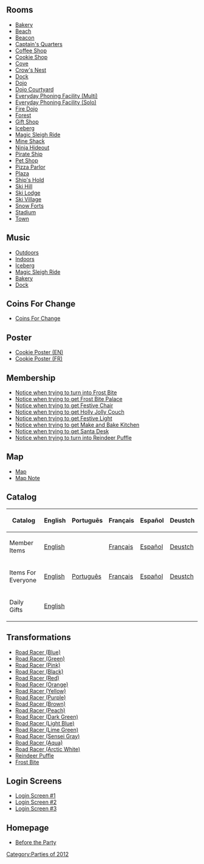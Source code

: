 

==Rooms==
*[[Media:HolidayParty2012Party3.swf|Bakery]]
*[[Media:HolidayParty2012Beach.swf|Beach]]
*[[Media:HolidayParty2012Beacon.swf|Beacon]]
*[[Media:HolidayParty2012ShipQuarters.swf|Captain's Quarters]]
*[[Media:HolidayParty2012Coffee.swf|Coffee Shop]]
*[[Media:HolidayParty2012Party2.swf|Cookie Shop]]
*[[Media:HolidayParty2012Cove.swf|Cove]]
*[[Media:HolidayParty2012ShipNest.swf|Crow's Nest]]
*[[Media:HolidayParty2012Dock.swf|Dock]]
*[[Media:HolidayParty2012Dojo.swf|Dojo]]
*[[Media:HolidayParty2012DojoExt.swf|Dojo Courtyard]]
*[[Media:HolidayParty2012EPFLobby.swf|Everyday Phoning Facility (Multi)]]
*[[Media:HolidayParty2012EPFLobbySolo.swf|Everyday Phoning Facility (Solo)]]
*[[Media:HolidayParty2012DojoFire.swf|Fire Dojo]]
*[[Media:HolidayParty2012Forest.swf|Forest]]
*[[Media:HolidayParty2012Shop.swf|Gift Shop]]
*[[Media:HolidayParty2012Berg.swf|Iceberg]]
*[[Media:HolidayParty2012Party1.swf|Magic Sleigh Ride]]
*[[Media:HolidayParty2012Shack.swf|Mine Shack]]
*[[Media:HolidayParty2012DojoHide.swf|Ninja Hideout]]
*[[Media:HolidayParty2012Ship.swf|Pirate Ship]]
*[[Media:HolidayParty2012Pet.swf|Pet Shop]]
*[[Media:HolidayParty2012Pizza.swf|Pizza Parlor]]
*[[Media:HolidayParty2012Plaza.swf|Plaza]]
*[[Media:HolidayParty2012ShipHold.swf|Ship's Hold]]
*[[Media:HolidayParty2012Mtn.swf|Ski Hill]]
*[[Media:HolidayParty2012Lodge.swf|Ski Lodge]]
*[[Media:HolidayParty2012Village.swf|Ski Village]]
*[[Media:HolidayParty2012Forts.swf|Snow Forts]]
*[[Media:HolidayParty2012Rink.swf|Stadium]]
*[[Media:RoomsTown-HolidayParty2012.swf|Town]]

==Music==
*[[Media:Music254.swf|Outdoors]]
*[[Media:Music255.swf|Indoors]]
*[[Media:Music227.swf|Iceberg]]
*[[Media:Music281.swf|Magic Sleigh Ride]]
*[[Media:Music315.swf|Bakery]]
*[[Media:Music347.swf|Dock]]

==Coins For Change==
*[[Media:HolidayParty2012CFC.swf|Coins For Change]]

==Poster==
*[[Media:HolidayParty2012Poster.swf|Cookie Poster (EN)]]
*[[Media:HolidayParty2012PosterFR.swf|Cookie Poster (FR)]]

==Membership==
*[[Media:HolidayParty2012Member1.swf|Notice when trying to turn into Frost Bite]]
*[[Media:HolidayParty2012Member2.swf|Notice when trying to get Frost Bite Palace]]
*[[Media:HolidayParty2012Member3.swf|Notice when trying to get Festive Chair]]
*[[Media:HolidayParty2012Member4.swf|Notice when trying to get Holly Jolly Couch]]
*[[Media:HolidayParty2012Member5.swf|Notice when trying to get Festive Light]]
*[[Media:HolidayParty2012Member6.swf|Notice when trying to get Make and Bake Kitchen]]
*[[Media:HolidayParty2012Member7.swf|Notice when trying to get Santa Desk]]
*[[Media:HolidayParty2012Member8.swf|Notice when trying to turn into Reindeer Puffle]]

==Map==
*[[Media:HolidayParty2012Map.swf|Map]]
*[[Media:HolidayParty2012Party_map_note.swf|Map Note]]

==Catalog==
{|class="wikitable"
!Catalog!!English!!Português!!Français!!Español!!Deustch
|-
|Member Items||[[Media:ENHolidayParty2012Catalog1.swf|English]]||{{n/a}}||[[Media:FRHolidayParty2012Catalog1.swf|Français]]||[[Media:ESHolidayParty2012Catalog1.swf|Español]]||[[Media:DEHolidayParty2012Catalog1.swf|Deustch]]
|-
|Items For Everyone||[[Media:ENHolidayParty2012Catalog2.swf|English]]||[[Media:PTHoliday2012Catalog-party2.swf|Português]]||[[Media:FRHolidayParty2012Catalog2.swf|Français]]||[[Media:ESHolidayParty2012Catalog2.swf|Español]]||[[Media:DEHolidayParty2012Catalog2.swf|Deustch]]
|-
|Daily Gifts||[[Media:HolidayParty2012CloseUpsPartyAnnouncement.swf|English]]||{{n/a}}||{{n/a}}||{{n/a}}||{{n/a}}
|}

==Transformations==
*[[Media:PlayV2ContentGlobalPenguinPenguin car 01.swf|Road Racer (Blue)]]
*[[Media:PlayV2ContentGlobalPenguinPenguin car 02.swf|Road Racer (Green)]]
*[[Media:PlayV2ContentGlobalPenguinPenguin car 03.swf|Road Racer (Pink)]]
*[[Media:PlayV2ContentGlobalPenguinPenguin car 04.swf|Road Racer (Black)]]
*[[Media:PlayV2ContentGlobalPenguinPenguin car 05.swf|Road Racer (Red)]]
*[[Media:PlayV2ContentGlobalPenguinPenguin car 06.swf|Road Racer (Orange)]]
*[[Media:PlayV2ContentGlobalPenguinPenguin car 07.swf|Road Racer (Yellow)]]
*[[Media:PlayV2ContentGlobalPenguinPenguin car 08.swf|Road Racer (Purple)]]
*[[Media:PlayV2ContentGlobalPenguinPenguin car 09.swf|Road Racer (Brown)]]
*[[Media:PlayV2ContentGlobalPenguinPenguin car 10.swf|Road Racer (Peach)]]
*[[Media:PlayV2ContentGlobalPenguinPenguin car 11.swf|Road Racer (Dark Green)]]
*[[Media:PlayV2ContentGlobalPenguinPenguin car 12.swf|Road Racer (Light Blue)]]
*[[Media:PlayV2ContentGlobalPenguinPenguin car 13.swf|Road Racer (Lime Green)]]
*[[Media:PlayV2ContentGlobalPenguinPenguin car 14.swf|Road Racer (Sensei Gray)]]
*[[Media:PlayV2ContentGlobalPenguinPenguin car 15.swf|Road Racer (Aqua)]]
*[[Media:PlayV2ContentGlobalPenguinPenguin car 16.swf|Road Racer (Arctic White)]]
*[[Media:PlayV2ContentGlobalPenguinPenguin reindeer.swf|Reindeer Puffle]]
*[[Media:PlayV2ContentGlobalPenguinPenguin frostbite.swf|Frost Bite]]

==Login Screens==
*[[Media:SwfOld-holiday-billboard.swf|Login Screen #1]]
*[[Media:SwfHoliday-puffle-reindeer.swf|Login Screen #2]]
*[[Media:SwfCfc-billboard.swf|Login Screen #3]]

==Homepage==
*[[Media:SitesNewRebandSwfHoliday-New-Homepage-dates.swf|Before the Party]]
{{Parties}}

[[Category:Parties of 2012]]